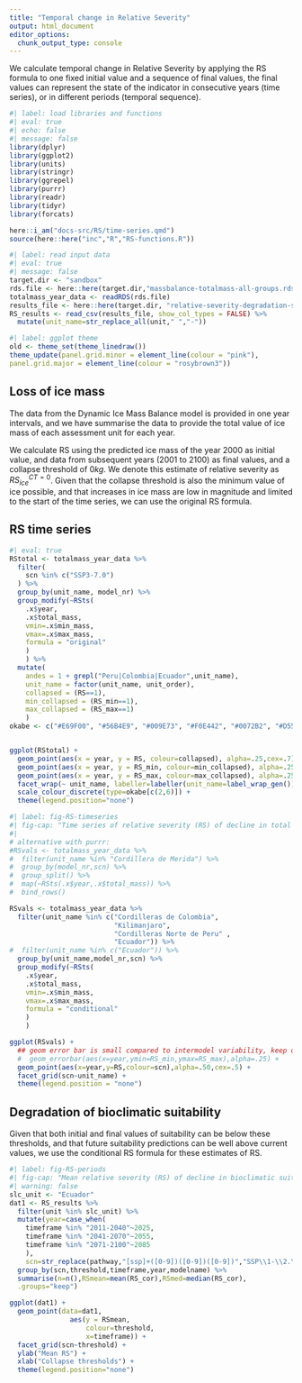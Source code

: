 ```yaml
---
title: "Temporal change in Relative Severity"
output: html_document
editor_options: 
  chunk_output_type: console
---
```



We calculate temporal change in Relative Severity by applying the RS formula to one fixed initial value and a sequence of final values, the final values can represent the state of the indicator in consecutive years (time series), or in different periods (temporal sequence). 

```r
#| label: load libraries and functions
#| eval: true
#| echo: false
#| message: false
library(dplyr)
library(ggplot2)
library(units)
library(stringr)
library(ggrepel)
library(purrr)
library(readr)
library(tidyr)
library(forcats)

here::i_am("docs-src/RS/time-series.qmd")
source(here::here("inc","R","RS-functions.R"))
```

```r
#| label: read input data 
#| eval: true
#| message: false
target.dir <- "sandbox"
rds.file <- here::here(target.dir,"massbalance-totalmass-all-groups.rds")
totalmass_year_data <- readRDS(rds.file)
results_file <- here::here(target.dir, "relative-severity-degradation-suitability-all-tropical-glaciers.csv")
RS_results <- read_csv(results_file, show_col_types = FALSE) %>%
  mutate(unit_name=str_replace_all(unit," ","-"))
```

```r
#| label: ggplot theme
old <- theme_set(theme_linedraw())
theme_update(panel.grid.minor = element_line(colour = "pink"),
panel.grid.major = element_line(colour = "rosybrown3"))
```

## Loss of ice mass

The data from the Dynamic Ice Mass Balance model is provided in one year intervals, and we have summarise the data to provide the total value of ice mass of each assessment unit for each year.

We calculate RS using the predicted ice mass of the year 2000 as initial value, and data from subsequent years (2001 to 2100) as final values, and a collapse threshold of $0 kg$. We denote this estimate of relative severity as $RS_{ice}^{CT=0}$. Given that the collapse threshold is also the minimum value of ice possible, and that increases in ice mass are low in magnitude and limited to the start of the time series, we can use the original RS formula.

## RS time series


```r
#| eval: true
RStotal <- totalmass_year_data %>% 
  filter(
    scn %in% c("SSP3-7.0")
  ) %>%
  group_by(unit_name, model_nr) %>%
  group_modify(~RSts(
    .x$year,
    .x$total_mass,
    vmin=.x$min_mass,
    vmax=.x$max_mass,
    formula = "original"
    )
    ) %>% 
  mutate(
    andes = 1 + grepl("Peru|Colombia|Ecuador",unit_name),
    unit_name = factor(unit_name, unit_order),
    collapsed = (RS==1),
    min_collapsed = (RS_min==1),
    max_collapsed = (RS_max==1)
    )
okabe <- c("#E69F00", "#56B4E9", "#009E73", "#F0E442", "#0072B2", "#D55E00", "#CC79A7")


ggplot(RStotal) +
  geom_point(aes(x = year, y = RS, colour=collapsed), alpha=.25,cex=.7) +
  geom_point(aes(x = year, y = RS_min, colour=min_collapsed), alpha=.25,cex=.7) +
  geom_point(aes(x = year, y = RS_max, colour=max_collapsed), alpha=.25,cex=.7) +
  facet_wrap(~ unit_name, labeller=labeller(unit_name=label_wrap_gen())) +
  scale_colour_discrete(type=okabe[c(2,6)]) +
  theme(legend.position="none")
```




```r
#| label: fig-RS-timeseries
#| fig-cap: "Time series of relative severity (RS) of decline in total ice mass for different assessment units (columns) and three future scenarios (rows) based on a collapse threshold of $0 kg$ of ice. The points represents values calculated for 12 different global circulation models."
#| 
# alternative with purrr:
#RSvals <- totalmass_year_data %>% 
#  filter(unit_name %in% "Cordillera de Merida") %>%
#  group_by(model_nr,scn) %>% 
#  group_split() %>%
#  map(~RSts(.x$year,.x$total_mass)) %>% 
#  bind_rows()

RSvals <- totalmass_year_data %>% 
  filter(unit_name %in% c("Cordilleras de Colombia",
                          "Kilimanjaro", 
                          "Cordilleras Norte de Peru" ,
                          "Ecuador")) %>%
#  filter(unit_name %in% c("Ecuador")) %>%
  group_by(unit_name,model_nr,scn) %>% 
  group_modify(~RSts(
    .x$year,
    .x$total_mass,
    vmin=.x$min_mass,
    vmax=.x$max_mass,
    formula = "conditional"
    )
    ) 

ggplot(RSvals) +
  ## geom error bar is small compared to intermodel variability, keep out of the plot
  #  geom_errorbar(aes(x=year,ymin=RS_min,ymax=RS_max),alpha=.25) +
  geom_point(aes(x=year,y=RS,colour=scn),alpha=.50,cex=.5) +
  facet_grid(scn~unit_name) +
  theme(legend.position = "none")

```

## Degradation of bioclimatic suitability



  Given that both initial and final values of suitability can be below these thresholds, and that future suitability predictions can be well above current values, we use the conditional RS formula for these estimates of RS.


```r
#| label: fig-RS-periods
#| fig-cap: "Mean relative severity (RS) of decline in bioclimatic suitability for the assessment unit of the T.G.E. of Ecuador for five global circulation models (points), and three different timeframes (columns), future scenarios (rows) and collapse thresholds (x axis) based on threshold of the confusion matrix ( $acc$: maximum accuracy, $ess$: equal sensitivity and specificity, and $ppv$: Positive predictive value)."
#| warning: false
slc_unit <- "Ecuador"
dat1 <- RS_results %>% 
  filter(unit %in% slc_unit) %>% 
  mutate(year=case_when(
    timeframe %in% "2011-2040"~2025,
    timeframe %in% "2041-2070"~2055,
    timeframe %in% "2071-2100"~2085
    ),
    scn=str_replace(pathway,"[ssp]+([0-9])([0-9])([0-9])","SSP\\1-\\2.\\3"),) %>%
  group_by(scn,threshold,timeframe,year,modelname) %>%
  summarise(n=n(),RSmean=mean(RS_cor),RSmed=median(RS_cor),
  .groups="keep")

ggplot(dat1) +
  geom_point(data=dat1,
               aes(y = RSmean, 
                   colour=threshold, 
                   x=timeframe)) + 
  facet_grid(scn~threshold) +
  ylab("Mean RS") +
  xlab("Collapse thresholds") +
  theme(legend.position="none")
```
